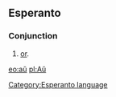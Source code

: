 ==Esperanto==
===Conjunction===
# [[or]].

[[Category:Esperanto language]]
{{Universala Vortaro}}

[[eo:aŭ]]
[[pl:Aŭ]]